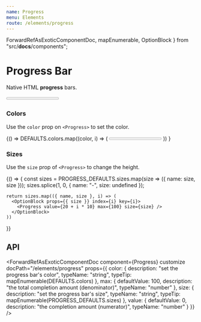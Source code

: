 ```yaml
---
name: Progress
menu: Elements
route: /elements/progress
---
```



  ForwardRefAsExoticComponentDoc,
  mapEnumerable,
  OptionBlock
} from "src/__docs__/components";

# Progress Bar

Native HTML **progress** bars.

<Playground>
  <Progress value={15} max={100} />
</Playground>

### Colors

Use the `color` prop on `<Progress>` to set the color.

<Playground>
  {() =>
    DEFAULTS.colors.map((color, i) => (
      <OptionBlock props={{ color }} index={i} key={i}>
        <Progress color={color} max={100} value={20 + i * 5} />
      </OptionBlock>
    ))
  }
</Playground>

### Sizes

Use the `size` prop of `<Progress>` to change the height.

<Playground>
  {() => {
    const sizes = PROGRESS_DEFAULTS.sizes.map(size => ({ name: size, size }));
    sizes.splice(1, 0, { name: "-", size: undefined });

    return sizes.map(({ name, size }, i) => (
      <OptionBlock props={{ size }} index={i} key={i}>
        <Progress value={20 + i * 10} max={100} size={size} />
      </OptionBlock>
    ))

}}

</Playground>

## API

<ForwardRefAsExoticComponentDoc
  component={Progress}
  customize
  docPath="/elements/progress"
  props={{
    color: {
      description: "set the progress bar's color",
      typeName: "string",
      typeTip: mapEnumerable(DEFAULTS.colors)
    },
    max: {
      defaultValue: 100,
      description: "the total completion amount (denominator)",
      typeName: "number"
    },
    size: {
      description: "set the progress bar's size",
      typeName: "string",
      typeTip: mapEnumerable(PROGRESS_DEFAULTS.sizes)
    },
    value: {
      defaultValue: 0,
      description: "the completion amount (numerator)",
      typeName: "number"
    }
  }}
/>

